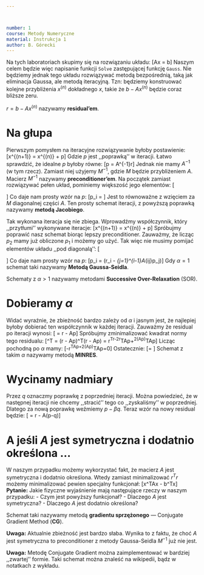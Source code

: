 ```yaml
---



number: 1
course: Metody Numeryczne
material: Instrukcja 1
author: B. Górecki
---
```


Na tych laboratoriach skupimy się na rozwiązaniu układu:
\[Ax = b\]
Naszym celem będzie więc napisanie funkcji `Solve` zastępującej funkcję `Gauss`. Nie będziemy jednak tego układu rozwiązywać metodą bezpośrednią, taką jak eliminacja Gaussa, ale metodą iteracyjną. Tzn: będziemy konstruować kolejne przybliżenia $x^{(n)}$ dokładnego $x$, takie że $b-Ax^{(n)}$ będzie coraz bliższe zeru.

 $r = b-Ax^{(n)}$ nazywamy **residual'em**.

\begin{zad}Policz residual. Następnie policz i wyświetl jego normę: $\|r\|=\sqrt{r^Tr}$ (napisz funkcję liczącą normę wektora `norm(double *,int)`). Ile wynosi ta norma przed i po rozwiązaniu układu metodą eliminacji Gaussa?\end{zad}

# Na głupa

Pierwszym pomysłem na iteracyjne rozwiązywanie byłoby postawienie:
\[x^{(n+1)} = x^{(n)} + p\]
Gdzie $p$ jest ,,poprawką'' w iteracji. Łatwo sprawdzić, że idealne $p$ byłoby równe:
\[p = A^{-1}r\]
Jednak nie mamy $A^{-1}$ (w tym rzecz). Zamiast niej użyjemy $M^{-1}$, gdzie $M$ będzie przybliżeniem $A$. Macierz $M^{-1}$ nazywamy **preconditioner'em**. Na początek zamiast rozwiązywać pełen układ, pominiemy większość jego elementów:
\[\begin{array}{rrrrrl}
A_{11}p_1 & \color{Gray} +A_{12}p_2&\color{Gray} +A_{13}p_1&\color{Gray} +\cdots &\color{Gray} +A_{1n}p_n&= r_1
\color{Gray} A_{21}p_1&+ A_{22}p_2 &\color{Gray} +A_{23}p_1&\color{Gray} +\cdots &\color{Gray} +A_{2n}p_n&= r_2
\color{Gray} A_{31}p_1&\color{Gray} +A_{32}p_2&+A_{33}p_1&\color{Gray} +\cdots &\color{Gray} +A_{3n}p_n&= r_3
\cdots
\color{Gray} A_{n1}p_1&\color{Gray} +A_{n2}p_2&\color{Gray} +A_{n3}p_1&\color{Gray} +\cdots &+A_{nn}p_n&= r_n
\end{array}\]
Co daje nam prosty wzór na $p$:
\[p_i = \frac{1}{A_{ii}}{r_i}\]
Jest to równoważne z wzięciem za $M$ diagonalnej części $A$. Ten prosty schemat iteracji, z powyższą poprawką nazywamy **metodą Jacobiego**.

\begin{zad} Zaczynając od $x=0$ powtarzaj tą prostą iterację (np. 1000 razy). W każdej iteracji wyświetlaj normę residualu, a także wywołaj funkcję `draw\_residual(double)` by wykonać wykres zbieżności.\end{zad}

Tak wykonana iteracja się nie zbiega. Wprowadźmy współczynnik, który ,,przytłumi'' wykonywane iteracje:
\[x^{(n+1)} = x^{(n)} + \alpha p\]
\begin{zad} Sprawdź zbieżność tego schematu przy różnych $\alpha$. Sprawdź $0.5$, $0.9$, $1.1$ i $2$.\end{zad}
\begin{zad} Wydziel z funkcji `Solve` część odpowiedzialną za mnożenie przez $A$: `Mult(double** A, double*x, double* r)` i preconditioner: `Precond(double** A, double*x, double* p)`\end{zad}

Spróbujmy poprawić nasz schemat biorąc lepszy preconditioner. Zauważmy, że licząc $p_2$ mamy już obliczone $p_1$ i możemy go użyć. Tak więc nie musimy pomijać elementów układu ,,pod diagonalą'':
\[\begin{array}{rrrrrl}
A_{11}p_1 & \color{Gray} +A_{12}p_2&\color{Gray} +A_{13}p_1&\color{Gray} +\cdots &\color{Gray} +A_{1n}p_n&= r_1
A_{21}p_1&+ A_{22}p_2 &\color{Gray} +A_{23}p_1&\color{Gray} +\cdots &\color{Gray} +A_{2n}p_n&= r_2
A_{31}p_1& +A_{32}p_2&+A_{33}p_1&\color{Gray} +\cdots &\color{Gray} +A_{3n}p_n&= r_3
\cdots
A_{n1}p_1& +A_{n2}p_2& +A_{n3}p_1& +\cdots &+A_{nn}p_n&= r_n
\end{array}\]
Co daje nam prosty wzór na $p$:
\[p_i = \frac{1}{A_{ii}}(r_i - \sum_{j=1}^{i-1}A_{ij}p_j)\]
Gdy $\alpha=1$ schemat taki nazywamy **Metodą Gaussa-Seidla**. 

\begin{zad} Wypróbuj nowy wzór na $p$, znów sprawdzając różne $\alpha$.\end{zad}

Schematy z $\alpha > 1$ nazywamy metodami **Successive Over-Relaxation** (SOR).

# Dobieramy $\alpha$
Widać wyraźnie, że zbieżność bardzo zależy od $\alpha$ i jasnym jest, że najlepiej byłoby dobierać ten współczynnik w każdej iteracji. Zauważmy że residual po iteracji wynosi:
\[\hat{r} = r - \alpha Ap\]
Spróbujmy zminimalizować kwadrat normy tego residualu:
\[\hat{r}^T\hat{r} = (r - \alpha Ap)^T(r - \alpha Ap) = r^Tr-2\alpha r^TAp+\alpha^2(Ap)^TAp\]
Licząc pochodną po $\alpha$ mamy:
\[-r^TAp+2\alpha(Ap)^TAp=0\]
Ostatecznie:
\[\alpha = \frac{r^TAp}{(Ap)^TAp}\]
Schemat z takim $\alpha$ nazywamy metodą **MINRES**.

\begin{zad} Oblicz wektor $Ap$. Zauważ, że wyrażenie $a^Tb$ to iloczyn skalarny dwóch wektorów $a^Tb = a\cdot b$. Napisz funkcję liczącą iloczyn skalarny `skal(double*, double*, int)` i oblicz $\alpha$ z powyższego wzoru. Sprawdź zbieżność przy takim $\alpha$.\end{zad}

# Wycinamy nadmiary
Przez $q$ oznaczmy poprawkę z poprzedniej iteracji. Można powiedzieć, że w następnej iteracji nie chcemy ,,stracić'' tego co ,,zyskaliśmy'' w poprzedniej. Dlatego za nową poprawkę weźmiemy $p - \beta q$. Teraz wzór na nowy residual będzie:
\[\hat{r} = r - \alpha A(p-\beta q)\]
\begin{zad} Wypisz wzór na $\hat{r}^T\hat{r}$ i zróżniczkuj go po $\beta$. Wylicz $\beta$ przyjmując, że $r^T Aq = 0$ (to wynika z poprzedniej iteracji).\end{zad}

\begin{zad} Zmodyfikuj iterację wg. schematu:
- oblicz residual
- oblicz $p=M^{-1}r$
- jeżeli to nie pierwsza iteracja: oblicz $\beta$ i nową poprawkę: $p=p-\beta q$
- oblicz $\alpha$
- wylicz nowe rozwiązanie $x=x+\alpha p$
- zachowaj poprawkę $q=p$ (opłaca się też zachować $Ap$)
\end{zad}

# A jeśli $A$ jest symetryczna i dodatnio określona ...
W naszym przypadku możemy wykorzystać fakt, że macierz $A$ jest symetryczna i dodatnio określona. Wtedy zamiast minimalizować $r^Tr$ możemy minimalizować pewien specjalny funkcjonał:
\[\frac{1}{2}x^TAx - b^Tx\]
**Pytanie:** Jakie fizyczne wyjaśnienie mają następujące rzeczy w naszym przypadku:
- Czym jest powyższy funkcjonał?
- Dlaczego $A$ jest symetryczna?
- Dlaczego $A$ jest dodatnio określona?

\begin{zad} Podstaw w powyższym wzorze $x = x^{(n)} + \alpha p$, zróżniczkuj i wylicz $\alpha$. Zauważ, że $\frac{1}{2}x^TAx - b^Tx = \text{const} + \frac{1}{2}(\alpha p)^TA(\alpha p) - r^T(\alpha p)$.\end{zad}

\begin{zad} Analogicznie jak poprzednio, podstaw $x = x^{(n)} + \alpha (p-\beta q)$, zróżniczkuj i wylicz $\beta$.(tym razem $q^Tr = 0$)\end{zad}

\begin{zad} Zastosuj dokładnie identyczną iterację zamieniając jedynie $\alpha$ i $\beta$ i zbadaj zbieżność.\end{zad}

Schemat taki nazywamy metodą **gradientu sprzężonego** --- Conjugate Gradient Method (**CG**).

**Uwaga:** Aktualnie zbieżność jest bardzo słaba. Wynika to z faktu, że choć $A$ jest symetryczna to preconditioner z metody Gaussa-Seidla $M^{-1}$ już nie jest.

\begin{zad} Zbadaj zbieżność z preconditionerem diagonalnym, lub wyrażeniem $p=r$ (brakiem preconditionera).\end{zad}

**Uwaga:** Metodę Conjugate Gradient można zaimplementować w bardziej ,,zwartej'' formie. Taki schemat można znaleść na wikipedii, bądz w notatkach z wykładu.
